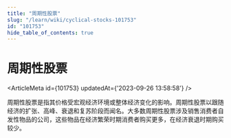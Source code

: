 ```yaml
---
title: "周期性股票"
slug: "/learn/wiki/cyclical-stocks-101753"
id: "101753"
hide_table_of_contents: true
---
```



# 周期性股票

<ArticleMeta id={101753} updatedAt={'2023-09-26 13:58:58'} />
<div className='border-solid border-b border-t-0 my-4 border-[var(--ifm-color-gray-300)]' />

周期性股票是指其价格受宏观经济环境或整体经济变化的影响。周期性股票以跟随经济的扩张、高峰、衰退和复苏阶段而闻名。大多数周期性股票涉及销售消费者自发性物品的公司，这些物品在经济繁荣时期消费者购买更多，在经济衰退时期购买较少。
